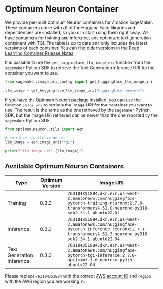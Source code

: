 <!--Copyright 2023 The HuggingFace Team. All rights reserved.

Licensed under the Apache License, Version 2.0 (the "License"); you may not use this file except in compliance with
the License. You may obtain a copy of the License at

http://www.apache.org/licenses/LICENSE-2.0

Unless required by applicable law or agreed to in writing, software distributed under the License is distributed on
an "AS IS" BASIS, WITHOUT WARRANTIES OR CONDITIONS OF ANY KIND, either express or implied. See the License for the
specific language governing permissions and limitations under the License.
-->

# Optimum Neuron Container

We provide pre-built Optimum Neuron containers for Amazon SageMaker. These containers come with all of the Hugging Face libraries and dependencies pre-installed, so you can start using them right away.
We have containers for training and inference, and optimized text generation containers with TGI. The table is up to date and only includes the latest versions of each container. You can find older versions in the [Deep Learning Container Release Notes](https://github.com/aws/deep-learning-containers/releases?q=hf-neuronx&expanded=true)

It is possible to ure the `get_huggingface_llm_image_uri` function from the `sagemaker` Python SDK to retrieve the Text Generation Inference URI for the container you want to use.

```python
from sagemaker.image_uri_config import get_huggingface_llm_image_uri

llm_image = get_huggingface_llm_image_uri("huggingface-neuronx")
```

If you have the Optimum Neuron package installed, you can use the function `image_uri` to retrieve the image URI for the container you want to use. The result is the same as the one retrieved by the `sagemaker` Python SDK, but the image URI retrieved can be newer than the one reported by the `sagemaker` Python SDK.
```python
from optimum.neuron.utils import ecr

# retrieve the llm image uri
llm_image = ecr.image_uri("tgi")

print(f"llm image uri: {llm_image}")

```

## Available Optimum Neuron Containers

| Type                       | Optimum Version | Image URI                                   |
|-----------------------------|-----------------|---------------------------------------------|
| Training  | 0.3.0           | `763104351884.dkr.ecr.us-west-2.amazonaws.com/huggingface-pytorch-training-neuronx:2.7.0-transformers4.51.0-neuronx-py310-sdk2.24.1-ubuntu22.04`   |
| Inference      | 0.3.0           | `763104351884.dkr.ecr.us-west-2.amazonaws.com/huggingface-pytorch-inference-neuronx:2.7.1-transformers4.51.3-neuronx-py310-sdk2.24.1-ubuntu22.04`      |
| Text Generation Inference        | 0.3.0           | `763104351884.dkr.ecr.us-west-2.amazonaws.com/huggingface-pytorch-tgi-inference:2.7.0-optimum3.3.6-neuronx-py310-ubuntu22.04`        |


Please replace `763104351884` with the correct [AWS account ID](https://github.com/aws/sagemaker-python-sdk/blob/master/src/sagemaker/image_uri_config/huggingface-neuronx.json) and `region` with the AWS region you are working in.
